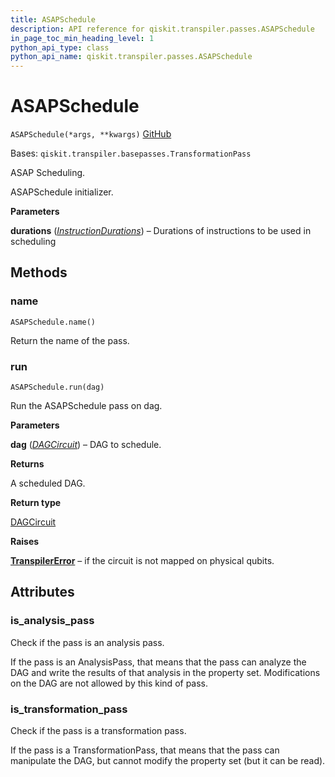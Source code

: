 ```yaml
---
title: ASAPSchedule
description: API reference for qiskit.transpiler.passes.ASAPSchedule
in_page_toc_min_heading_level: 1
python_api_type: class
python_api_name: qiskit.transpiler.passes.ASAPSchedule
---
```


# ASAPSchedule

<span id="qiskit.transpiler.passes.ASAPSchedule" />

`ASAPSchedule(*args, **kwargs)` [GitHub](https://github.com/qiskit/qiskit/tree/stable/0.18/qiskit/transpiler/passes/scheduling/asap.py "view source code")

Bases: `qiskit.transpiler.basepasses.TransformationPass`

ASAP Scheduling.

ASAPSchedule initializer.

**Parameters**

**durations** ([*InstructionDurations*](qiskit.transpiler.InstructionDurations "qiskit.transpiler.InstructionDurations")) – Durations of instructions to be used in scheduling

## Methods

### name

<span id="qiskit.transpiler.passes.ASAPSchedule.name" />

`ASAPSchedule.name()`

Return the name of the pass.

### run

<span id="qiskit.transpiler.passes.ASAPSchedule.run" />

`ASAPSchedule.run(dag)`

Run the ASAPSchedule pass on dag.

**Parameters**

**dag** ([*DAGCircuit*](qiskit.dagcircuit.DAGCircuit "qiskit.dagcircuit.DAGCircuit")) – DAG to schedule.

**Returns**

A scheduled DAG.

**Return type**

[DAGCircuit](qiskit.dagcircuit.DAGCircuit "qiskit.dagcircuit.DAGCircuit")

**Raises**

[**TranspilerError**](qiskit.transpiler.TranspilerError "qiskit.transpiler.TranspilerError") – if the circuit is not mapped on physical qubits.

## Attributes

<span id="qiskit.transpiler.passes.ASAPSchedule.is_analysis_pass" />

### is\_analysis\_pass

Check if the pass is an analysis pass.

If the pass is an AnalysisPass, that means that the pass can analyze the DAG and write the results of that analysis in the property set. Modifications on the DAG are not allowed by this kind of pass.

<span id="qiskit.transpiler.passes.ASAPSchedule.is_transformation_pass" />

### is\_transformation\_pass

Check if the pass is a transformation pass.

If the pass is a TransformationPass, that means that the pass can manipulate the DAG, but cannot modify the property set (but it can be read).

